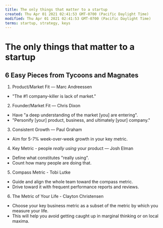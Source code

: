 ```yaml
---
title: The only things that matter to a startup
created: Thu Apr 01 2021 02:41:53 GMT-0700 (Pacific Daylight Time)
modified: Thu Apr 01 2021 02:41:53 GMT-0700 (Pacific Daylight Time)
terms: startup, strategy, keys
---
```


# The only things that matter to a startup

## 6 Easy Pieces from Tycoons and Magnates

1. Product/Market Fit — Marc Andreessen

- "The #1 company-killer is lack of market."

2. Founder/Market Fit — Chris Dixon

- Have "a deep understanding of the market [you] are entering".
- "Personify [your] product, business, and ultimately [your] company."

3. Consistent Growth — Paul Graham

- Aim for 5-7% week-over-week growth in your key metric.

4. Key Metric - people _really using_ your product — Josh Elman

- Define what constitutes "really using".
- Count how many people are doing that.

5. Compass Metric - Tobi Lutke

- Guide and align the whole team toward the compass metric.
- Drive toward it with frequent performance reports and reviews.

6. The Metric of Your Life - Clayton Christensen

- Choose your key business metric as a subset of the metric by which you measure your life.
- This will help you avoid getting caught up in marginal thinking or on local maxima.
